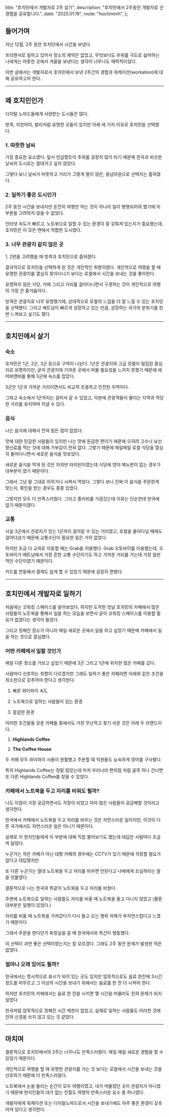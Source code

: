 
  title: "호치민에서 개발자로 2주 살기",
  description: "호치민에서 2주동안 개발자로 산 경험을 공유합니다.",
  date: "2025.01.19",
  route: "hochiminh",
};

<Meta metadata={metadata} />

## 들어가며

지난 12월, 2주 동안 호치민에서 시간을 보냈다.

프리랜서로 일하고 있어서 장소의 제약은 없었고, 무엇보다도 추위를 극도로 싫어하는 나에게는 따뜻한 곳에서 겨울을 보낸다는 생각이 너무나도 매력적이었다.

이번 글에서는 개발자로서 호치민에서 보낸 2주간의 경험과 워케이션(workation)에 대해 공유하고자 한다.

---

## 왜 호치민인가

디지털 노마드들에게 사랑받는 도시들은 많다.

방콕, 치앙마이, 발리처럼 유명한 곳들이 있지만 아래 세 가지 이유로 호치민을 선택했다.

### 1. 따뜻한 날씨

가장 중요한 요소였다. 앞서 언급했듯이 추위를 굉장히 많이 타기 때문에 한국과 비슷한 날씨의 도시로는 절대가고 싶지 않았다.

그렇다 보니 날씨가 따뜻하고 거리가 그렇게 멀지 않은, 동남아권으로 선택지는 좁혀졌다.

### 2. 일하기 좋은 도시인가

2주 동안 시간을 보내지만 온전히 여행만 하는 것이 아니라 일이 병행되어야 했기에 이 부분을 고려하지 않을 수 없었다.

인터넷 속도가 빠르고, 노트북으로 일할 수 있는 환경이 잘 갖춰져 있는지가 중요했는데, 호치민은 이 모든 면에서 적합한 도시였다.

### 3. 너무 관광지 같지 않은 곳

1, 2번을 고려했을 때 방콕과 호치민으로 좁혀졌다.

결과적으로 호치민을 선택하게 된 것은 개인적인 취향이였다. 개인적으로 여행을 할 때 유명한 관광지를 열심히 찾아다니기 보다는 로컬에서 시간을 보내는 것을 좋아한다.

유명하지 않은 식당, 카페 그리고 거리를 걸어다니면서 구경하는 것이 개인적으로 여행의 가장 큰 즐거움이다.

방콕은 관광지로 너무 유명했기에, 상대적으로 로컬의 느낌을 더 잘 느낄 수 있는 호치민을 선택했다. 그리고 베트남이 빠르게 성장하고 있는 만큼, 성장하는 국가의 분위기를 한번 느껴보고 싶기도 했다.

---

## 호치민에서 살기

### 숙소

호치민은 1군, 2군, 3군 등으로 구역이 나뉜다. 1군은 관광지와 고급 호텔이 밀집된 중심지로 유명하지만, 굳이 관광지와 가까운 곳에서 머물 필요성을 느끼지 못했기 때문에 에어비앤비를 통해 3군에 숙소를 잡았다.

3군은 1군과 가까운 거리이면서도 비교적 조용하고 안전한 지역이다.

그릐고 숙소에서 1군까지는 걸어서 갈 수 있었고, 덕분에 관광객들이 몰리는 지역과 적당한 거리를 유지하며 지낼 수 있다.

### 음식

나는 음식에 대해서 전혀 힘든 점이 없었다.

맛에 대한 민감한 사람들이 있지만 나는 맛에 둔감한 편이기 때문에 오히려 고수나 낯선 향신료를 먹는 것에 대해 거부감이 전혀 없다. 그렇기 때문에 매일매일 로컬 식당을 열심히 돌아다니면서 새로운 음식을 맛보았다.

새로운 음식을 먹게 된 것은 자의반 타의반이였는데 식당에 영어 메뉴판이 없는 경우가 대부분이 였기 때문이다.

그래서 그냥 말 그대로 아무거나 시켜서 먹었다. 그렇다 보니 진짜 이 음식을 주문한게 맞는지, 확인을 받는 경우도 종종 있었다.

그렇지만 모두 다 만족스러웠다. 그리고 졸리비를 가끔갔는데 이유는 단순한데 한국에 없기 때문이였다.

### 교통

사실 3군에서 관광지가 있는 1군까지 걸어갈 수 있는 거리였고, 로컬을 돌아다닐 때에도 걸어다녔기 때문에 교통수단이 필요한 일은 거의 없었다.

하지만 조금 더 교외로 이동할 때는 Grab을 이용했다. Grab 오토바이를 이용했는데, 오토바이가 베트남에서 가장 흔한 교통 수단이기도 하고 가까운 거리를 가는데 가장 일반적인 수단이였기 때문이다.

카드를 연동해서 결제도 쉽게 할 수 있었기 때문에 굉장히 편했다.

---

## 호치민에서 개발자로 일하기

처음에는 코워킹 스페이스를 알아보았다. 하지만 도착한 첫날 호치민의 카페에서 많은 사람들이 노트북을 통해서 일을 하는 모습을 보면서 굳이 코워킹 스페이스를 이용할 필요가 없겠다는 생각이 들었다.

그리고 정해진 장소가 아니라 매일 새로운 곳에서 일을 하고 싶었기 때문에 카페에서 일을 하는 것으로 결심했다.

<ImageWithCaption
  src={cafe}
  alt="cafe"
  caption="호치민에서 즐겨마셨던 Condensed Milk Coffee"
  priority={true}
/>

### 어떤 카페에서 일할 것인가

매일 다른 장소를 가보고 싶었기 때문에 3군 그리고 1군에 위치한 많은 카페를 갔다.

사람마다 선호하는 취향이 다르겠지만 그래도 일하기 좋은 카페라면 아래와 같은 조건을 최소한으로 갖추어야 한다고 생각한다.

1. 빠른 와이파이 속도

2. 노트북으로 일하는 사람들이 있는 환경

3. 깔끔한 환경

이러한 조건을들 갖춘 카페들 중에서도 가장 무난하고 찾기 쉬운 것은 아래 두 브랜드이다.

1. **Highlands Coffee**

2. **The Coffee House**

두 카페 모두 와이파이 사용이 원활했고 주문할 때 직원들도 능숙하게 영어를 구사했다.

특히 Highlands Coffee는 정말 많았는데 마치 우리나라 편의점 처럼 골목 하나 건너면 또 다른 Highlands Coffee를 찾을 수 있었다.

### 카페에서 노트북을 두고 자리를 비워도 될까?

나도 이점이 가장 궁금하면서도 걱정이 되었고 아마 많은 사람들이 궁금해할 것이라고 생각한다.

한국에서 카페에서 노트북을 두고 자리를 비우는 것은 자연스러운 일이지만, 이것이 다른 국가에서도 자연스러운 일은 아니기 때문이다.

실제로 이 현지인들에게 이 부분에 대해 직접 물어보기도 했는데 대답은 사람마다 조금씩 달랐다.

누군가는 작은 카페가 아닌 대형 카페의 경우에는 CCTV가 있기 때문에 걱정할 필요가 없다고 대답했지만

또 다른 누군가는 절대 노트북을 두고 자리를 비우면 안된다고 나에에게 조심하라는 말을 덧붙였다.

결론적으로 나는 한국과 똑같이 노트북을 두고 자리를 비웠다.

주변에 노트북으로 일하는 사람들도 자리를 비울 때 노트북을 들고 다니지 않았고 (물론 대부분은 일행이 있었다.)

자리를 비울 때 노트북을 가져갔다가 다시 들고 오는 행위 자체가 부자연스럽다고 느꼈기 때문이다

그래서 주문을 한다던가 화장실을 갈 때 한국에서와 똑간이 행동했다.

이 선택이 과연 좋은 선택이였는지는 잘 모르겠다. 그래도 2주 동안 문제가 발생한 적은 없었다.

### 얼마나 오래 있어도 될까?

한국에서는 명시적으로 표시가 되어 있는 곳도 있지만 암묵적으로도 음료 한잔에 3시간 정도를 머무르고 그 이상의 시간을 보내기 위해서는 음료를 한 잔 더 시켜야 한다.

하지만 호치민의 카페에서는 음료 한 잔을 시키면 몇 시간을 머물러도 전혀 문제가 되지 않았다

한국처럼 암묵적으로 정해진 시간 제한이 없었고, 실제로 일하는 사람들도 이러한 것에 전혀 신경을 쓰지 않고 있는 것 같았다.

---

## 마치며

결론적으로 호치민에서의 2주는 너무나도 만족스러웠다. 매일 매일 새로운 경험을 할 수 있었기 때문이다.

개인적으로 여행을 할 때 유명한 관광지를 가는 것 보다는 로컬에서 시간을 보내는 것을 선호하기 때문에 더 만족스러웠다.

노트북에서 눈을 돌리는 순간이 모두 여행이였고, 내가 머물렀던 곳이 관광지가 아니였기 때문에 현지인들의 대가 없는 친절도 여행의 만족스러운 요소 중 하나였다.

개발자에게 워케이션 또는 디지털노마드로서 시간을 보내기에도 아주 좋은 환경이 갖추어져 있다고 생각한다.
